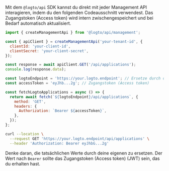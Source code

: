 

<Tabs groupId="interact-with-m-api">

<TabItem value="with-@logto-api-sdk" label="Node.js mit `@logto/api` SDK">

Mit dem `@logto/api` SDK kannst du direkt mit jeder Management API interagieren, indem du den folgenden Codeausschnitt verwendest. Das Zugangstoken (Access token) wird intern zwischengespeichert und bei Bedarf automatisch aktualisiert.

```js
import { createManagementApi } from '@logto/api/management';

const { apiClient } = createManagementApi('your-tenant-id', {
  clientId: 'your-client-id',
  clientSecret: 'your-client-secret',
});

const response = await apiClient.GET('/api/applications');
console.log(response.data);
```

</TabItem>

<TabItem value="nodejs" label="Node.js">

<AccessTokenUsage />

```js
const logtoEndpoint = 'https://your.logto.endpoint'; // Ersetze durch deinen Logto-Endpunkt
const accessToken = 'eyJhb...2g'; // Zugangstoken (Access token)

const fetchLogtoApplications = async () => {
  return await fetch(`${logtoEndpoint}/api/applications`, {
    method: 'GET',
    headers: {
      Authorization: `Bearer ${accessToken}`,
    },
  });
};
```

</TabItem>

<TabItem value="curl" label="cURL">

<AccessTokenUsage />

```bash
curl --location \
  --request GET 'https://your.logto.endpoint/api/applications' \
  --header 'Authorization: Bearer eyJhbG...2g'
```

Denke daran, die tatsächlichen Werte durch deine eigenen zu ersetzen. Der Wert nach `Bearer` sollte das Zugangstoken (Access token) (JWT) sein, das du erhalten hast.

</TabItem>

</Tabs>
